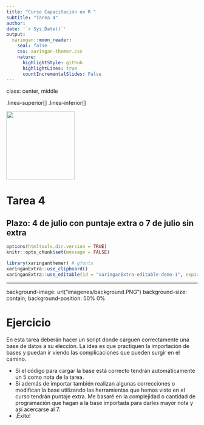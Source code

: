 ---
title: "Curso Capacitación en R "
subtitle: "Tarea 4"  
author: 
date: '`r Sys.Date()`'
output:
  xaringan::moon_reader:
    seal: false
    css: xaringan-themer.css
    nature:
      highlightStyle: github
      highlightLines: true
      countIncrementalSlides: False
---

class: center, middle

.linea-superior[]
.linea-inferior[]


<img src="imagenes/logo_super_portada.png" width="180" />


# Tarea 4

## Plazo: 4 de julio con puntaje extra o 7 de julio sin extra

```{r setup, include=FALSE} 
options(htmltools.dir.version = TRUE)
knitr::opts_chunk$set(message = FALSE) 
```


```{r xaringan-themer, include=FALSE, warning=FALSE}
library(xaringanthemer) # gfonts
xaringanExtra::use_clipboard()
xaringanExtra::use_editable(id = "xaringanExtra-editable-demo-1", expires = 1)
```
---

background-image: url("imagenes/background.PNG")
background-size: contain;
background-position: 50% 0%

# Ejercicio

En esta tarea deberán hacer un script donde carguen correctamente una base de datos
a su elección. La idea es que practiquen la importación de bases y puedan ir 
viendo las complicaciones que pueden surgir en el camino. 

- Si el código para cargar la base está correcto tendrán automáticamente un $5$ como
nota de la tarea.
- Si además de importar también realizan algunas correcciones o modifican la base 
utilizando las herramientas que hemos visto en el curso tendrán puntaje extra. Me basaré 
en la complejidad o cantidad de programación que hagan a la base importada para darles 
mayor nota y así acercarse al $7$.
- ¡Éxito!
